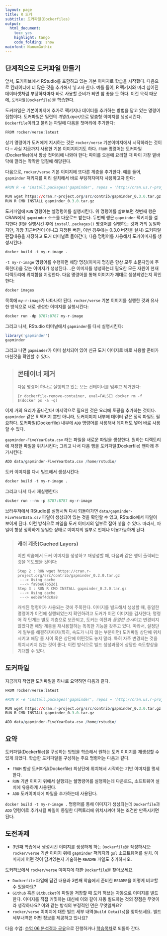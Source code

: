 ```yaml
---
layout: page
title: R 도커
subtitle: 도커파일(Dockerfiles)
output:
  html_document: 
    toc: yes
    highlight: tango
    code_folding: show
mainfont: NanumGothic
---
```


## 단계적으로 도커파일 만들기 {#dockerfile-build-step}

앞서, 도커허브에서 RStudio를 포함하고 있는 기본 이미지로 학습을 시작했다.
다음으로 컨테이너에 더 많은 것을 추가해서 넣고자 한다.
예를 들어, R 팩키지와 미리 심어진 데이터셋처럼 부팅하자마자 바로 사용할 준비가 되면 참 좋을 듯 하다.
이런 목적 때문에, `도커파일(Dockerfile)`을 학습한다.

도커파일은 기본이미지에 추가로 팩키지나 데이터를 추가하는 방법을 담고 있는 명령어 집합이다.
도커파일은 일련의 *계층(Layer)*으로 맞춤형 이미지를 생성시킨다.
`Dockerfile`이라고 불리는 파일에 다음을 첫머리에 추가한다:

``` r
FROM rocker/verse:latest
```

상기 명령어가 도커에게 지시하는 것은 `rocker/verse` 기본이미지에서 시작하라는 것이다 -- 사실 지금까지 사용한 기본 이미지이기도 하다. 
`FROM` 명령어는 도커파일(Dockerfile)에서 항상 첫머리에 나와야 한다; 
파이를 오븐에 요리할 때 파이 가장 밑바닥에 깔리는 딱딱한 껍질에 해당된다.

다음으로, `rocker/verse` 기본 이미지에 또다른 계층을 추가한다. 예를 들어,
`gapminder` 팩키지를 미리 설치해서 바로 부팅하자마자 사용하고자 한다:

``` r
#RUN R -e "install.packages('gapminder', repos = 'http://cran.us.r-project.org')"

RUN wget https://cran.r-project.org/src/contrib/gapminder_0.3.0.tar.gz
RUN R CMD INSTALL gapminder_0.3.0.tar.gz
```

도커파일에 `RUN` 명령어는 쉘명령어를 실행시킨다.
위 명령어를 살펴보면 첫번째 행은 CRAN에서 `gapminder` 소스를 다운로드 받는다.
두번째 행은 `gapminder` 팩키지를 설치한다 (R을 실행시킨 후에 `install.packages()` 명령어를 실행하는 것과 거의 동일하지만, 
가장 최근버전이 아니고 지정된 버젼, 이번 경우에는 0.3.0 버젼을 설치)
도커파일 편집내용을 저장하고 도커 터미널로 돌아간다; 다음 명령어를 사용해서 도커이미지를 생성시킨다:

``` r
docker build -t my-r-image .
```

`-t my-r-image` 명령어를 수행하면 해당 명칭(이미지 명칭은 항상 모두 소문자임에 주목한다)을 갖는 이미지가 생성된다.
`.`은 이미지를 생성하는데 필요한 모든 자원이 현재 디렉토리에 위치함을 지정한다.
다음 명령어를 통해 이미지가 제대로 생성되었는지 확인한다:

``` r
docker images
```

목록에 `my-r-image`가 나타나야 된다. `rocker/verse` 기본 이미지를 실행한 것과 유사한 방식으로 새로 생성한 이미지를 실행시킨다:

``` r
docker run -dp 8787:8787 my-r-image
```

그리고 나서, RStudio 터미널에서 `gapminder`를 다시 실행시킨다:

``` r
library('gapminder')
gapminder
```

그리고 나면 `gapminder`가 이미 설치되어 있어 신규 도커 이미지로 바로 사용할 준비가 마친것을 확인할 수 있다.

> ## 콘테이너 제거 
> 
> 다음 명령어 하나로 실행되고 있는 모든 컨테이너를 멈추고 제거한다:
> 
> ``` {r dockerfile-remove-container, eval=FALSE}
> docker rm -f $(docker ps -a -q)
> ```

이제 거의 요리가 끝나간다! 마지막으로 필요한 것은 요리에 토핑을 추가하는 것이다.
`gapminder` 같은 R 팩키지 뿐만 아니라, 도커이미지 내부에 데이터 같은 정적 파일도 필요하다.
도커파일(Dockerfile) 내부에 `ADD` 명령어를 사용해서 데이터도 넣어 바로 사용할 수 있다.

`gapminder-FiveYearData.csv` 라는 파일을 새로운 파일을 생성한다. 원하는 디렉토리에 저장한 파일을 위치시킨다;
그리고 나서 다음 행을 도커파일(Dockerfile) 맨아래 추가시킨다:

``` r
ADD data/gapminder-FiveYearData.csv /home/rstudio/
```

도커 이미지를 다시 빌드해서 생성시킨다:

``` r
docker build -t my-r-image .
```

그리고 나서 다시 재실행한다:

``` r
docker run --rm -p 8787:8787 my-r-image
```

브라우저에서 RStudio를 실행시켜 다시 되돌아가면 `data/gapminder-FiveYearData.csv` 파일이 생성되어 있는 것을 확인할 수 있고,
RStudio에서 파일이 보이게 된다. 이런 방식으로 파일을 도커 이미지의 일부로 잡아 넣을 수 있다.
따라서, 파일이 항상 정확하게 동일한 상태로 이미지의 일부로 언제나 이용가능하게 된다.

> ### 캐쉬 계층(Cached Layers)
> 
> 이번 학습에서 도커 이미지를 생성하고 재생성할 때, 다음과 같은 행이 출력되는 것을 목도했을 것이다:
> 
> ```
> Step 2 : RUN wget https://cran.r-project.org/src/contrib/gapminder_0.2.0.tar.gz
>  ---> Using cache
>  ---> fa9be67b52d1
> Step 3 : RUN R CMD INSTALL gapminder_0.2.0.tar.gz
>  ---> Using cache
>  ---> eeb8ef4dc0a8
> ```
> 
> 캐쉬된 명령어가 사용되는 것에 주목한다.
> 이미지를 빌드해서 생성할 때, 동일한 명령어가 이전에 실행되었는지 확인하려고 도커가 이전 이미지를 검사한다;
> 명령어 각 단계는 별도 계층으로 보관되고, 도커는 이전과 *동일한 순서*이고 변경되지 않았다면 해당 계층을 
> 재사용할하는 똑똑한 기능을 갖추고 있다. 따라서, 설정단계 일부를 해결하자마자(특히, 속도가 나지 않는 부분이면)
> 도커파일 상단에 위치시키고 해당 줄 사이 혹은 상단에 어떤것도 놓지 말라. 특히 자주 변경되는 것을 위치시키지 않는 것이 좋다; 이런 방식으로 빌드 생성과정에 상당한 속도향상을 기대할 수 있다.

## 도커파일 {#dockerfile-one-file}

지금까지 작업한 도커파일을 하나로 요약하면 다음과 같다.

``` r
FROM rocker/verse:latest

#RUN R -e "install.packages('gapminder', repos = 'http://cran.us.r-project.org')"

RUN wget https://cran.r-project.org/src/contrib/gapminder_0.3.0.tar.gz
RUN R CMD INSTALL gapminder_0.3.0.tar.gz

ADD data/gapminder-FiveYearData.csv /home/rstudio/
```

## 요약  {#dockerfile-summary}

도커파일(Dockerfile)을 구성하는 방법을 학습해서 원하는 도커 이미지를 재생성할 수 있게 되었다. 학습한 도커파일을 구성하는 주요 명령어는 다음과 같다.

- `FROM` 항상 도커파일(Dockerfile) 최상단에 위치해서 시작하는 기반 이미지를 명세한다.
- `RUN` 기반 이미지 위에서 실행되는 쉘명령어를 실행하는데 다운로드, 소프트웨어 설치에 유용하게 사용된다.
- `ADD` 도커이미지에 파일을 추가하는데 사용된다.

`docker build -t my-r-image .` 명령어를 통해 이미지가 생성되는데 `Dockerfile`과 `ADD` 명령어로 추가시킬 파일이 동일한 디렉토리에 위치시켜야 하는 조건만 만족시키면 된다.

## 도전과제 {#dockerfile-challenge}

- 3번째 학습에서 생성시킨 이미지를 생성하게 하는 `Dockerfile`을 작성하시오: `rocker/verse` 기반 이미지 위에 `gapminder` 팩키지와 `gsl` 소프트웨어를 설치.
이미지에 어떤 것이 담겨있는지 기술하는 `README` 파일도 추가하시오.

도커허브에서 `rocker/verse` 이미지에 대한 `Dockerfile`을 찾아보세요.

- `Dockerfile` 파일에 담긴 내용과 3번째 학습에서 준비한 `README`을 어떻게 비교할 수 있을까요?
- `Github` 혹은 `Bitbucket`에 파일을 저장할 때 도커 허브는 자동으로 이미지를 빌드한다. 이미지를 직접 커밋하는 대신에 이와 같이 자동 빌드하는 것의 장점은 무엇이라 생각하나요?
이와 같는 방식의 부정적인 면은 무엇일까요?
- `rocker/verse` 이미지에 대한 빌드 세부 내역(`Build Details`)을 찾아보세요. 빌드 세부내역은 어떤 정보를 제공하고 있나요?


다음 수업: [수업 06 분석결과 공유](06-Sharing-all-your-analysis.html)으로 진행하거나 
[학습목차](index.html)로 되돌아 간다.

